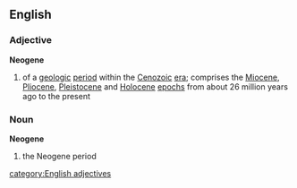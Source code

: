 ==English==
===Adjective===
{{wikipedia}}
'''Neogene'''
#{{geology}} of a [[geologic]] [[period]] within the [[Cenozoic]] [[era]]; comprises the [[Miocene]], [[Pliocene]], [[Pleistocene]] and [[Holocene]] [[epoch]]s from about 26 million years ago to the present

===Noun===
'''Neogene'''
#{{geology}} the Neogene period
[[category:English adjectives]]